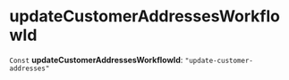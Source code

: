 
# updateCustomerAddressesWorkflowId

 `Const` **updateCustomerAddressesWorkflowId**: `"update-customer-addresses"`
